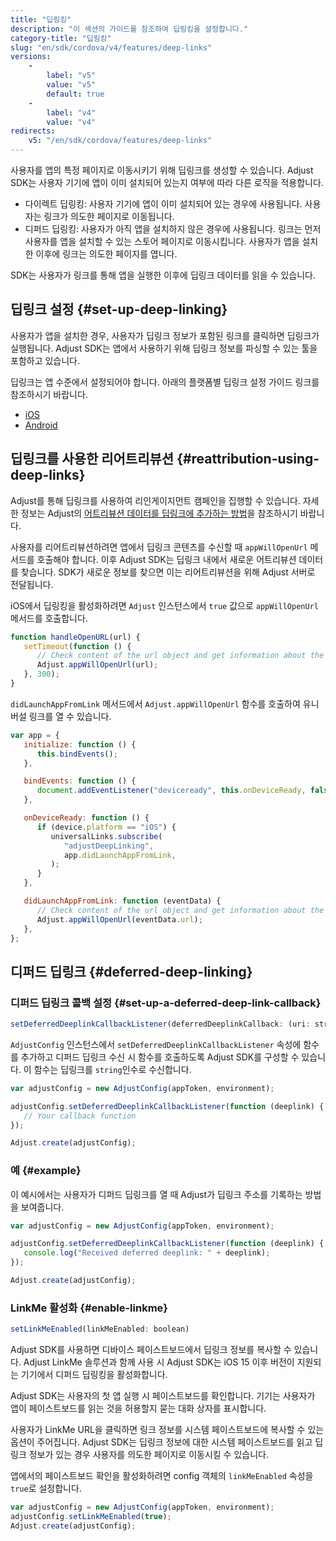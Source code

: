 ```yaml
---
title: "딥링킹"
description: "이 섹션의 가이드를 참조하여 딥링킹을 설정합니다."
category-title: "딥링킹"
slug: "en/sdk/cordova/v4/features/deep-links"
versions: 
    - 
        label: "v5"
        value: "v5"
        default: true
    - 
        label: "v4"
        value: "v4"
redirects: 
    v5: "/en/sdk/cordova/features/deep-links"
---
```

사용자를 앱의 특정 페이지로 이동시키기 위해 딥링크를 생성할 수 있습니다. Adjust SDK는 사용자 기기에 앱이 이미 설치되어 있는지 여부에 따라 다른 로직을 적용합니다.

* 다이렉트 딥링킹: 사용자 기기에 앱이 이미 설치되어 있는 경우에 사용됩니다. 사용자는 링크가 의도한 페이지로 이동됩니다.
* 디퍼드 딥링킹: 사용자가 아직 앱을 설치하지 않은 경우에 사용됩니다. 링크는 먼저 사용자를 앱을 설치할 수 있는 스토어 페이지로 이동시킵니다. 사용자가 앱을 설치한 이후에 링크는 의도한 페이지를 엽니다.

SDK는 사용자가 링크를 통해 앱을 실행한 이후에 딥링크 데이터를 읽을 수 있습니다.

딥링크 설정 \{\#set\-up\-deep\-linking\}
-----------------------------------------

사용자가 앱을 설치한 경우, 사용자가 딥링크 정보가 포함된 링크를 클릭하면 딥링크가 실행됩니다. Adjust SDK는 앱에서 사용하기 위해 딥링크 정보를 파싱할 수 있는 툴을 포함하고 있습니다.

딥링크는 앱 수준에서 설정되어야 합니다. 아래의 플랫폼별 딥링크 설정 가이드 링크를 참조하시기 바랍니다.

* [iOS](/en/sdk/ios/features/deep-links)
* [Android](/en/sdk/android/features/deep-links)

딥링크를 사용한 리어트리뷰션 \{\#reattribution\-using\-deep\-links\}
-------------------------------------------------------------

<callout type="seealso"> 

Adjust를 통해 딥링크를 사용하여 리인게이지먼트 캠페인을 집행할 수 있습니다. 자세한 정보는 Adjust의 [어트리뷰션 데이터를 딥링크에 추가하는 방법](https://help.adjust.com/en/article/manage-reattributions#track-reattributions-via-deeplink-clicks)을 참조하시기 바랍니다.
</Callout> 

사용자를 리어트리뷰션하려면 앱에서 딥링크 콘텐츠를 수신할 때 `appWillOpenUrl` 메서드를 호출해야 합니다. 이후 Adjust SDK는 딥링크 내에서 새로운 어트리뷰션 데이터를 찾습니다. SDK가 새로운 정보를 찾으면 이는 리어트리뷰션을 위해 Adjust 서버로 전달됩니다.

iOS에서 딥링킹을 활성화하려면 `Adjust` 인스턴스에서 `true` 값으로 `appWillOpenUrl` 메서드를 호출합니다.

```js
function handleOpenURL(url) {
   setTimeout(function () {
      // Check content of the url object and get information about the URL.
      Adjust.appWillOpenUrl(url);
   }, 300);
}
```

`didLaunchAppFromLink` 메서드에서 `Adjust.appWillOpenUrl` 함수를 호출하여 유니버설 링크를 열 수 있습니다.

```js
var app = {
   initialize: function () {
      this.bindEvents();
   },

   bindEvents: function () {
      document.addEventListener("deviceready", this.onDeviceReady, false);
   },

   onDeviceReady: function () {
      if (device.platform == "iOS") {
         universalLinks.subscribe(
            "adjustDeepLinking",
            app.didLaunchAppFromLink,
         );
      }
   },

   didLaunchAppFromLink: function (eventData) {
      // Check content of the url object and get information about the URL.
      Adjust.appWillOpenUrl(eventData.url);
   },
};
```

디퍼드 딥링크 \{\#deferred\-deep\-linking\}
------------------------------------------

### 디퍼드 딥링크 콜백 설정 \{\#set\-up\-a\-deferred\-deep\-link\-callback\}

<codeblock title="속성 선언"> 

```js
setDeferredDeeplinkCallbackListener(deferredDeeplinkCallback: (uri: string) => void)
```

</CodeBlock> 

`AdjustConfig` 인스턴스에서 `setDeferredDeeplinkCallbackListener` 속성에 함수를 추가하고 디퍼드 딥링크 수신 시 함수를 호출하도록 Adjust SDK를 구성할 수 있습니다. 이 함수는 딥링크를 `string`인수로 수신합니다.

```js
var adjustConfig = new AdjustConfig(appToken, environment);

adjustConfig.setDeferredDeeplinkCallbackListener(function (deeplink) {
   // Your callback function
});

Adjust.create(adjustConfig);
```

### 예 \{\#example\}

이 예시에서는 사용자가 디퍼드 딥링크를 열 때 Adjust가 딥링크 주소를 기록하는 방법을 보여줍니다.

```js
var adjustConfig = new AdjustConfig(appToken, environment);

adjustConfig.setDeferredDeeplinkCallbackListener(function (deeplink) {
   console.log("Received deferred deeplink: " + deeplink);
});

Adjust.create(adjustConfig);
```

### LinkMe 활성화 \{\#enable\-linkme\}

<codeblock title="메서드 서명"> 

```js
setLinkMeEnabled(linkMeEnabled: boolean)
```

</CodeBlock> 

Adjust SDK를 사용하면 디바이스 페이스트보드에서 딥링크 정보를 복사할 수 있습니다. Adjust LinkMe 솔루션과 함께 사용 시 Adjust SDK는 iOS 15 이후 버전이 지원되는 기기에서 디퍼드 딥링킹을 활성화합니다.
<callout type="important"> 

Adjust SDK는 사용자의 첫 앱 실행 시 페이스트보드를 확인합니다. 기기는 사용자가 앱이 페이스트보드를 읽는 것을 허용할지 묻는 대화 상자를 표시합니다.
</Callout> 

사용자가 LinkMe URL을 클릭하면 링크 정보를 시스템 페이스트보드에 복사할 수 있는 옵션이 주어집니다. Adjust SDK는 딥링크 정보에 대한 시스템 페이스트보드를 읽고 딥링크 정보가 있는 경우 사용자를 의도한 페이지로 이동시킬 수 있습니다.

앱에서의 페이스트보드 확인을 활성화하려면 config 객체의 `linkMeEnabled` 속성을 `true`로 설정합니다.

```js
var adjustConfig = new AdjustConfig(appToken, environment);
adjustConfig.setLinkMeEnabled(true);
Adjust.create(adjustConfig);
```

